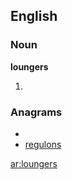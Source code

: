 ==English==

===Noun===
'''loungers'''

# {{plural of|[[lounger]]}}

===Anagrams===
* {{alphagram|eglnorsu}}
* [[regulons#English|regulons]]

[[ar:loungers]]